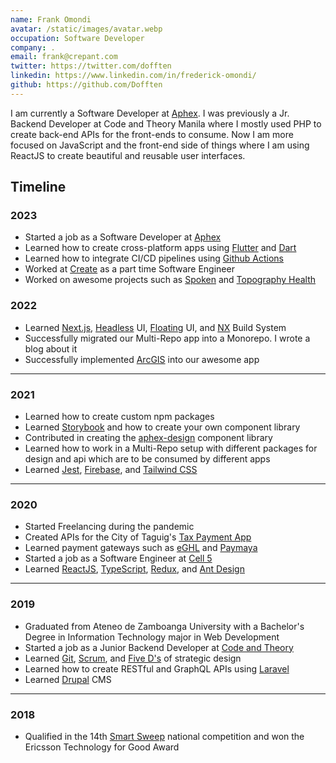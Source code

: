 ```yaml
---
name: Frank Omondi
avatar: /static/images/avatar.webp
occupation: Software Developer
company: .
email: frank@crepant.com
twitter: https://twitter.com/dofften
linkedin: https://www.linkedin.com/in/frederick-omondi/
github: https://github.com/Dofften
---
```


I am currently a Software Developer at [Aphex](https://aphex.co/).
I was previously a Jr. Backend Developer at Code and Theory Manila
where I mostly used PHP to create back-end APIs for the front-ends to consume.
Now I am more focused on JavaScript and the front-end side of things
where I am using ReactJS to create beautiful and reusable user interfaces.

## Timeline

### 2023

- Started a job as a Software Developer at [Aphex](https://aphex.co/)
- Learned how to create cross-platform apps using [Flutter](https://flutter.dev/) and [Dart](https://dart.dev/)
- Learned how to integrate CI/CD pipelines using [Github Actions](https://docs.github.com/en/actions)
- Worked at [Create](https://create.xyz/) as a part time Software Engineer
- Worked on awesome projects such as [Spoken](https://www.spoken.io/) and [Topography Health](https://www.jointopo.com/)

### 2022

- Learned [Next.js](https://nextjs.org/), [Headless](https://headlessui.com/) UI, [Floating](https://floating-ui.com/) UI, and [NX](https://nx.dev/) Build System
- Successfully migrated our Multi-Repo app into a Monorepo. I wrote a blog about it
- Successfully implemented [ArcGIS](https://www.arcgis.com/home/index.html) into our awesome app

---

### 2021

- Learned how to create custom npm packages
- Learned [Storybook](https://storybook.js.org/) and how to create your own component library
- Contributed in creating the [aphex-design](https://aphex-design.web.app/) component library
- Learned how to work in a Multi-Repo setup with different packages for design and api which are to be consumed by different apps
- Learned [Jest](https://jestjs.io/), [Firebase](https://firebase.google.com/), and [Tailwind CSS](https://tailwindcss.com/)

---

### 2020

- Started Freelancing during the pandemic
- Created APIs for the City of Taguig's [Tax Payment App](https://payment.taguig.gov.ph/)
- Learned payment gateways such as [eGHL](https://e-ghl.com/) and [Paymaya](https://www.paymaya.com/)
  &nbsp;
- Started a job as a Software Engineer at [Cell 5](https://www.cell5.co.uk/)
- Learned [ReactJS](https://reactjs.org/), [TypeScript](https://www.typescriptlang.org/), [Redux](https://redux.js.org/), and [Ant Design](https://ant.design/)

---

### 2019

- Graduated from Ateneo de Zamboanga University with a Bachelor's Degree in Information Technology major in Web Development
- Started a job as a Junior Backend Developer at [Code and Theory](https://www.codeandtheory.com/)
- Learned [Git](https://git-scm.com/book/en/v2/Getting-Started-About-Version-Control), [Scrum](https://www.scrum.org/resources/what-is-scrum), and [Five D's](https://www.creativerevolution.com.au/blog/the-5-ds-of-strategic-design) of strategic design
- Learned how to create RESTful and GraphQL APIs using [Laravel](https://laravel.com/)
- Learned [Drupal](https://www.drupal.org/) CMS

---

### 2018

- Qualified in the 14th [Smart Sweep](https://smart.com.ph/About/newsroom/full-news/2018/05/16/cebu-schools-sweep-top-awards-at-smart-innovation-competition) national competition and won the Ericsson Technology for Good Award
